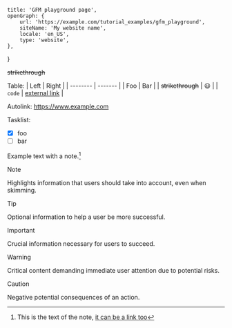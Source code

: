     title: 'GFM playground page',
    openGraph: {
        url: 'https://example.com/tutorial_examples/gfm_playground',
        siteName: 'My website name',
        locale: 'en_US',
        type: 'website',
    },
}

<div id="core">

<article>

~~strikethrough~~

Table:
| Left    | Right   |
| -------- | ------- |
| Foo       | Bar |
| ~~strikethrough~~ | 😃 |
| `code` | [external link](https://google.com) |

Autolink: https://www.example.com

Tasklist:
* [x] foo  
* [ ] bar  

Example text with a note.[^1]  
[^1]: This is the text of the note, [it can be a link too](https://www.example.com)  

> [!NOTE]  
> Highlights information that users should take into account, even when skimming.

> [!TIP]  
> Optional information to help a user be more successful.

> [!IMPORTANT]  
> Crucial information necessary for users to succeed.

> [!WARNING]  
> Critical content demanding immediate user attention due to potential risks.

> [!CAUTION]  
> Negative potential consequences of an action.

</article>

</div>
